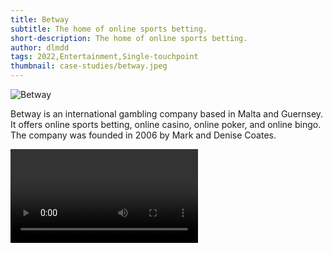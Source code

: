 ```yaml
---
title: Betway
subtitle: The home of online sports betting.
short-description: The home of online sports betting.
author: dlmdd
tags: 2022,Entertainment,Single-touchpoint
thumbnail: case-studies/betway.jpeg
---
```


![Betway](case-studies/betway.jpeg)

Betway is an international gambling company based in Malta and Guernsey. It offers online sports betting, online casino, online poker, and online bingo. The company was founded in 2006 by Mark and Denise Coates.

<Video url="/Betway.mp4"/>
